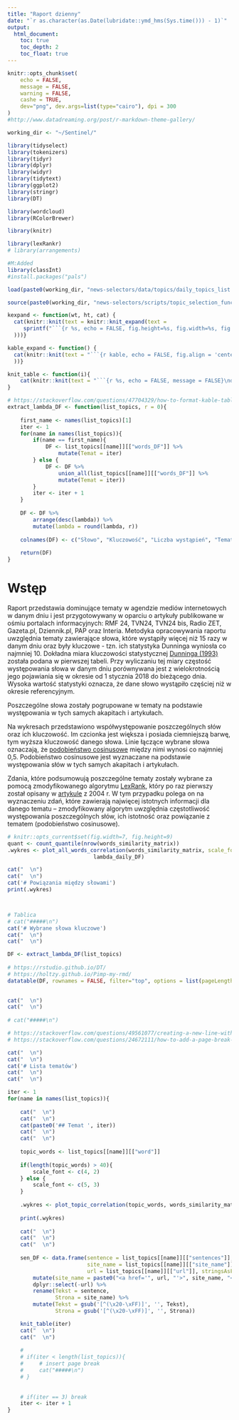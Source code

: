 ```yaml
---
title: "Raport dzienny"
date: "`r as.character(as.Date(lubridate::ymd_hms(Sys.time())) - 1)`"
output:
  html_document:
    toc: true
    toc_depth: 2
    toc_float: true
---
```


```r
knitr::opts_chunk$set(
	echo = FALSE,
	message = FALSE,
	warning = FALSE,
	cashe = TRUE,
	dev="png", dev.args=list(type="cairo"), dpi = 300
)
#http://www.datadreaming.org/post/r-markdown-theme-gallery/ 
```

```r
working_dir <- "~/Sentinel/"

library(tidyselect)
library(tokenizers)
library(tidyr)
library(dplyr)
library(widyr)
library(tidytext)
library(ggplot2)
library(stringr)
library(DT)

library(wordcloud)
library(RColorBrewer)

library(knitr)

library(lexRankr)
# library(arrangements)

#M:Added
library(classInt)
#install.packages("pals")

load(paste0(working_dir, "news-selectors/data/topics/daily_topics_list.RData"))

source(paste0(working_dir, "news-selectors/scripts/topic_selection_functions.R"), encoding = "UTF8")

kexpand <- function(wt, ht, cat) {
  cat(knitr::knit(text = knitr::knit_expand(text = 
     sprintf("```{r %s, echo = FALSE, fig.height=%s, fig.width=%s, fig.align = 'center'}\nprint(.wykres)\n```", cat, ht, wt)
  )))}

kable_expand <- function() {
  cat(knitr::knit(text = "```{r kable, echo = FALSE, fig.align = 'center'}\nkable(DF, digits = 0, position = 'c')\n```", quiet = T
  ))}

knit_table <- function(i){
    cat(knitr::knit(text = "```{r %s, echo = FALSE, message = FALSE}\ndatatable(sen_DF, rownames = FALSE, options = list(pageLength = 10, scrollX=T), escape = F)\n```", i, quiet = T))
}

# https://stackoverflow.com/questions/47704329/how-to-format-kable-table-when-knit-from-rmd-to-word-with-bookdown
extract_lambda_DF <- function(list_topics, r = 0){
    
    first_name <- names(list_topics)[1]
    iter <- 1
    for(name in names(list_topics)){
        if(name == first_name){
            DF <- list_topics[[name]][["words_DF"]] %>%
                mutate(Temat = iter)
        } else {
            DF <- DF %>%
                union_all(list_topics[[name]][["words_DF"]] %>%
                mutate(Temat = iter))
        }
        iter <- iter + 1
    }
    
    DF <- DF %>%
        arrange(desc(lambda)) %>%
        mutate(lambda = round(lambda, r))
    
    colnames(DF) <- c("Słowo", "Kluczowość", "Liczba wystąpień", "Temat")
    
    return(DF)
}

```

# Wstęp
Raport przedstawia dominujące tematy w agendzie mediów internetowych w danym dniu i jest przygotowywany w oparciu o artykuły publikowane w ośmiu portalach informacyjnych: RMF 24, TVN24, TVN24 bis, Radio ZET, Gazeta.pl, Dziennik.pl, PAP oraz Interia. Metodyka opracowywania raportu uwzględnia tematy zawierające słowa, które wystąpiły więcej  niż 15 razy w danym dniu oraz były kluczowe - tzn. ich statystyka Dunninga wyniosła co najmniej 10. Dokładna miara kluczowości statystycznej [Dunninga (1993)](http://citeseerx.ist.psu.edu/viewdoc/summary?doi=10.1.1.14.5962) została podana w pierwszej tabeli. Przy wyliczaniu tej miary częstość występowania słowa w danym dniu porównywana jest z wielokrotnością jego pojawiania się w okresie od 1 stycznia 2018 do bieżącego dnia. Wysoka wartość statystyki oznacza, że dane słowo wystąpiło częściej niż w okresie referencyjnym.

Poszczególne słowa zostały pogrupowane w tematy na podstawie występowania w tych samych akapitach i artykułach.

Na wykresach przedstawiono współwystępowanie poszczególnych słów oraz ich kluczowość. Im czcionka jest większa i posiada ciemniejszą barwę, tym wyższa kluczowość danego słowa. Linie łączące wybrane słowa oznaczają, że [podobieństwo cosinusowe](https://towardsdatascience.com/overview-of-text-similarity-metrics-3397c4601f50) między nimi wynosi co najmniej 0,5. Podobieństwo cosinusowe jest wyznaczane na podstawie występowania słów w tych samych akapitach i artykułach.

Zdania, które podsumowują poszczególne tematy zostały wybrane za pomocą zmodyfikowanego algorytmu [LexRank](https://blog.nus.edu.sg/soctalent/2010/02/11/a-brief-summary-of-lexrank-graph-based-lexical-centrality-as-salience-in-text-summarization/), który po raz pierwszy został opisany w [artykule](https://pdfs.semanticscholar.org/44fc/a068eecce2203d111213e3691647914a3945.pdf) z 2004 r. W tym przypadku polega on na wyznaczeniu zdań, które zawierają najwięcej istotnych informacji dla danego tematu – zmodyfikowany algorytm uwzględnia częstotliwość występowania poszczególnych słów, ich istotność oraz powiązanie z tematem (podobieństwo cosinusowe).


```r
# knitr::opts_current$set(fig.width=7, fig.height=9) 
quant <- count_quantile(nrow(words_similarity_matrix))
.wykres <- plot_all_words_correlation(words_similarity_matrix, scale_font = c(14, 10), class_num = 6, min_association = 0.6,
                           lambda_daily_DF)

cat("  \n") 
cat("  \n") 
cat('# Powiązania między słowami')
print(.wykres)




```

```r
# Tablica
# cat("#####\n")
cat('# Wybrane słowa kluczowe')
cat("  \n") 
cat("  \n") 

DF <- extract_lambda_DF(list_topics)
    
# https://rstudio.github.io/DT/
# https://holtzy.github.io/Pimp-my-rmd/
datatable(DF, rownames = FALSE, filter="top", options = list(pageLength = 10, scrollX=T))
    

cat("  \n") 
cat("  \n") 
    
# cat("#####\n")

```

```r
# https://stackoverflow.com/questions/49561077/creating-a-new-line-within-an-rmarkdown-chunk
# https://stackoverflow.com/questions/24672111/how-to-add-a-page-break-in-word-document-generated-by-rstudio-markdown

cat("  \n") 
cat("  \n") 
cat('# Lista tematów')
cat("  \n")
cat("  \n")  

iter <- 1
for(name in names(list_topics)){
    
    cat("  \n") 
    cat("  \n") 
    cat(paste0('## Temat ', iter))
    cat("  \n") 
    cat("  \n") 
    
    topic_words <- list_topics[[name]][["word"]]
    
    if(length(topic_words) > 40){
        scale_font <- c(4, 2)
    } else {
        scale_font <- c(5, 3)
    }
    
    .wykres <- plot_topic_correlation(topic_words, words_similarity_matrix, scale_font = scale_font, class_num = 6, min_association = 0.5, lambda_daily_DF)
    
    print(.wykres)
    
    cat("  \n") 
    cat("  \n") 
    cat("  \n")
    
    sen_DF <- data.frame(sentence = list_topics[[name]][["sentences"]],
                         site_name = list_topics[[name]][["site_name"]],
                         url = list_topics[[name]][["url"]], stringsAsFactors = F) %>%
        mutate(site_name = paste0("<a href='", url, "'>", site_name, "</a>")) %>%
        dplyr::select(-url) %>%
        rename(Tekst = sentence,
               Strona = site_name) %>%
        mutate(Tekst = gsub('[^(\x20-\xFF)]', '', Tekst),
               Strona = gsub('[^(\x20-\xFF)]', '', Strona))

    knit_table(iter)
    cat("  \n")
    cat("  \n")
    
    # 
    # if(iter < length(list_topics)){
    #     # insert page break
    #     cat("#####\n")
    # }
    
    
    # if(iter == 3) break
    iter <- iter + 1
}
```

